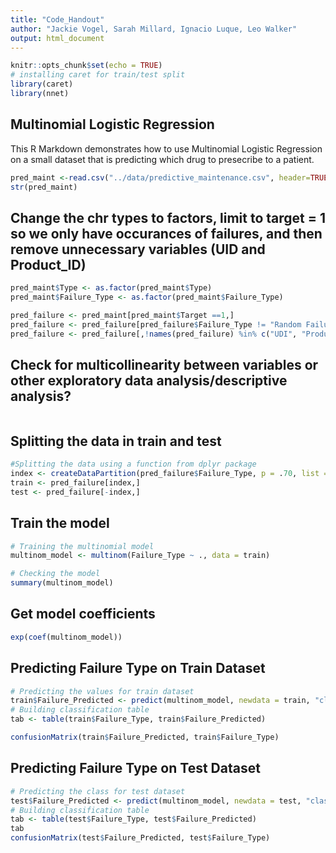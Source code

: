 ```yaml
---
title: "Code_Handout"
author: "Jackie Vogel, Sarah Millard, Ignacio Luque, Leo Walker"
output: html_document
---
```


```r
knitr::opts_chunk$set(echo = TRUE)
# installing caret for train/test split
library(caret)
library(nnet)
```

## Multinomial Logistic Regression

This R Markdown demonstrates how to use Multinomial Logistic Regression on a small dataset that is predicting which drug to presecribe to a patient.


```r
pred_maint <-read.csv("../data/predictive_maintenance.csv", header=TRUE, sep= ",")
str(pred_maint)
```

## Change the chr types to factors, limit to target = 1 so we only have occurances of failures, and then remove unnecessary variables (UID and Product_ID)


```r
pred_maint$Type <- as.factor(pred_maint$Type)
pred_maint$Failure_Type <- as.factor(pred_maint$Failure_Type)

pred_failure <- pred_maint[pred_maint$Target ==1,]
pred_failure <- pred_failure[pred_failure$Failure_Type != "Random Failures", ]
pred_failure <- pred_failure[,!names(pred_failure) %in% c("UDI", "Product_ID", "Target")]
```

## Check for multicollinearity between variables or other exploratory data analysis/descriptive analysis?

```r

````

## Splitting the data in train and test

```r
#Splitting the data using a function from dplyr package
index <- createDataPartition(pred_failure$Failure_Type, p = .70, list = FALSE)
train <- pred_failure[index,]
test <- pred_failure[-index,]

````

## Train the model

```r
# Training the multinomial model
multinom_model <- multinom(Failure_Type ~ ., data = train)

# Checking the model
summary(multinom_model)
````
## Get model coefficients

```r
exp(coef(multinom_model))
````

## Predicting Failure Type on Train Dataset

```r
# Predicting the values for train dataset
train$Failure_Predicted <- predict(multinom_model, newdata = train, "class")
# Building classification table
tab <- table(train$Failure_Type, train$Failure_Predicted)

confusionMatrix(train$Failure_Predicted, train$Failure_Type)

````

## Predicting Failure Type on Test Dataset

```r
# Predicting the class for test dataset
test$Failure_Predicted <- predict(multinom_model, newdata = test, "class")
# Building classification table
tab <- table(test$Failure_Type, test$Failure_Predicted)
tab
confusionMatrix(test$Failure_Predicted, test$Failure_Type)
````








